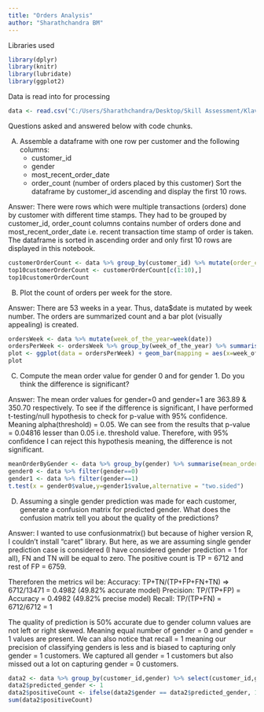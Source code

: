 ```yaml
---
title: "Orders Analysis"
author: "Sharathchandra BM"
---
```


Libraries used

```r
library(dplyr)
library(knitr)
library(lubridate)
library(ggplot2)
```

Data is read into for processing

```r
data <- read.csv("C:/Users/Sharathchandra/Desktop/Skill Assessment/Klaviyo/screening_exercise_orders_v201810.csv", header = T, stringsAsFactors = F)
```

Questions asked and answered below with code chunks.

A) Assemble a dataframe with one row per customer and the following columns:
    * customer_id
    * gender
    * most_recent_order_date
    * order_count (number of orders placed by this customer)
Sort the dataframe by customer_id ascending and display the first 10 rows.

Answer:
There were rows which were multiple transactions (orders) done by customer with different time stamps. They had to be grouped by customer_id, order_count columns contains number of orders done and most_recent_order_date i.e. recent transaction time stamp of order is taken. The dataframe is sorted in ascending order and only first 10 rows are displayed in this notebook.

```r
customerOrderCount <- data %>% group_by(customer_id) %>% mutate(order_count=n()) %>% slice(which.max(as.POSIXct(date))) %>% select(customer_id,gender,most_recent_order_date=date,order_count)
top10customerOrderCount <- customerOrderCount[c(1:10),]
top10customerOrderCount
```

B) Plot the count of orders per week for the store.

Answer:
There are 53 weeks in a year. Thus, data$date is mutated by week number. The orders are summarized count and a bar plot (visually appealing) is created. 

```r
ordersWeek <- data %>% mutate(week_of_the_year=week(date))
ordersPerWeek <- ordersWeek %>% group_by(week_of_the_year) %>% summarise(number_of_orders=n())
plot <- ggplot(data = ordersPerWeek) + geom_bar(mapping = aes(x=week_of_the_year,y=number_of_orders, fill = number_of_orders),stat = "identity", position = "dodge") + labs(x="Weeks' Number", y="Number Of Orders Per Week", title = "Number Of Orders Per Week (2017)") + theme(panel.background = element_blank()) + theme(axis.text.x = element_text(angle = 90, hjust = 1)) + coord_flip() + geom_text(aes(x=week_of_the_year,y=number_of_orders, label = number_of_orders), hjust = -0.5, size = 2, inherit.aes = TRUE) + theme_bw()
plot
```

C) Compute the mean order value for gender 0 and for gender 1. Do you think the difference is significant?

Answer:
The mean order values for gender=0 and gender=1 are 363.89 & 350.70 respectively. To see if the difference is significant, I have performed t-testing/null hypothesis to check for p-value with 95% confidence. Meaning alpha(threshold) = 0.05. We can see from the results that p-value = 0.04816 lesser than 0.05 i.e. threshold value. Therefore, with 95% confidence I can reject this hypothesis meaning, the difference is not significant.

```r
meanOrderByGender <- data %>% group_by(gender) %>% summarise(mean_order=mean(value))
gender0 <- data %>% filter(gender==0)
gender1 <- data %>% filter(gender==1)
t.test(x = gender0$value,y=gender1$value,alternative = "two.sided")
```

D) Assuming a single gender prediction was made for each customer, generate a confusion matrix for predicted gender. What does the confusion matrix tell you about the quality of the predictions?

Answer:
I wanted to use confusionmatrix() but because of higher version R, I couldn't install "caret" library. But here, as we are assuming single gender prediction case is considered (I have considered gender prediction = 1 for all), FN and TN will be equal to zero. The positive count is TP = 6712 and rest of FP = 6759. 

Thereforen the metrics wil be:
Accuracy: TP+TN/(TP+FP+FN+TN) => 6712/13471 = 0.4982 (49.82% accurate model)
Precision: TP/(TP+FP) = Accuracy = 0.4982 (49.82% precise model)
Recall: TP/(TP+FN) = 6712/6712 = 1

The quality of prediction is 50% accurate due to gender column values are not left or right skewed. Meaning equal number of gender = 0 and gender = 1 values are present. We can also notice that recall = 1 meaning our precision of classifying genders is less and is biased to capturing only gender = 1 customers. We captured all gender = 1 customers but also missed out a lot on capturing gender = 0 customers.

```r
data2 <- data %>% group_by(customer_id,gender) %>% select(customer_id,gender,predicted_gender)
data2$predicted_gender <- 1
data2$positiveCount <- ifelse(data2$gender == data2$predicted_gender, 1, 0)
sum(data2$positiveCount)
```